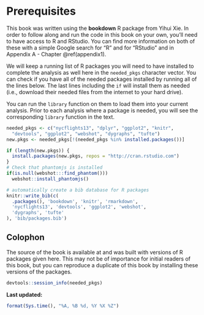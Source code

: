 # Prerequisites {#prereqs}

This book was written using the **bookdown** R package from Yihui Xie.  In order to follow along and run the code in this book on your own, you'll need to have access to R and RStudio.  You can find more information on both of these with a simple Google search for "R" and for "RStudio" and in Appendix A - Chapter \@ref(appendix1).

We will keep a running list of R packages you will need to have installed to complete the analysis as well here in the `needed_pkgs` character vector.  You can check if you have all of the needed packages installed by running all of the lines below.  The last lines including the `if` will install them as needed (i.e., download their needed files from the internet to your hard drive).

You can run the `library` function on them to load them into your current analysis.  Prior to each analysis where a package is needed, you will see the corresponding `library` function in the text.

```r
needed_pkgs <- c("nycflights13", "dplyr", "ggplot2", "knitr", 
  "devtools", "ggplot2", "webshot", "dygraphs", "tufte")
new.pkgs <- needed_pkgs[!(needed_pkgs %in% installed.packages())]

if (length(new.pkgs)) {
  install.packages(new.pkgs, repos = "http://cran.rstudio.com")
}
# Check that phantomjs is installed
if(is.null(webshot:::find_phantom()))
  webshot::install_phantomjs()
```

<!--
The `printr` package is useful for outputting help files directly into our book and also looking at R output in a clean way.  We, thus, need to load the packages via the `library` function:

```r
#library(printr)
```
-->

```r
# automatically create a bib database for R packages
knitr::write_bib(c(
  .packages(), 'bookdown', 'knitr', 'rmarkdown', 
  'nycflights13', 'devtools', 'ggplot2', 'webshot', 
  'dygraphs', 'tufte'
), 'bib/packages.bib')
```

## Colophon

The source of the book is available at <UPDATE THIS> and was built with versions of R packages given here.  This may not be of importance for initial readers of this book, but you can reproduce a duplicate of this book by installing these versions of the packages.

```r
devtools::session_info(needed_pkgs)
```

**Last updated:**

```r
format(Sys.time(), "%A, %B %d, %Y %X %Z")
```
